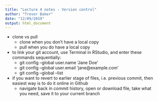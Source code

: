 ```yaml
---
title: "Lecture 4 notes - Version control"
author: "Trevor Baker"
date: "12/09/2019"
output: html_document
---
```


* clone vs pull
  * clone when you don't have a local copy
  * pull when you do have a local copy


* to link your git account, use Terminal in RStudio, and enter these commands sequentially:
  * git config --global user.name 'Jane Doe'
  * git config --global user.email 'jane@example.com'
  * git config --global --list
  

* if you want to revert to earlier stage of files, i.e. previous commit, then easiest way is to do it online in Github
  * navigate back in commit history, open or download file, take what you need, save it to your current branch
